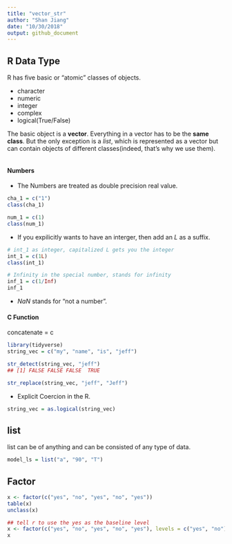 ```yaml
---
title: "vector_str"
author: "Shan Jiang"
date: "10/30/2018"
output: github_document
---
```

## R Data Type

R has five basic or "atomic" classes of objects.

* character
* numeric
* integer
* complex
* logical(True/False)

\newline
The basic object is a **vector**. 
Everything in a vector has to be the **same class**. 
But the only exception is a *list*, which is represented as a vector but can contain objects of different classes(indeed, that's why we use them).
```r

```
#### Numbers
* The Numbers are treated as double precision real value.  

```r
cha_1 = c("1")
class(cha_1)

num_1 = c(1)
class(num_1)
```

* If you expilicitly wants to have an interger, then add an *L* as a suffix.
```r
# int_1 as integer, capitalized L gets you the integer 
int_1 = c(1L)
class(int_1)

# Infinity in the special number, stands for infinity
inf_1 = c(1/Inf)
inf_1 
```
* *NaN* stands for "not a number".


#### C Function

concatenate = c  
```r
library(tidyverse)
string_vec = c("my", "name", "is", "jeff")

str_detect(string_vec, "jeff")
## [1] FALSE FALSE FALSE  TRUE

str_replace(string_vec, "jeff", "Jeff")

```

* Explicit Coercion in the R.
```r
string_vec = as.logical(string_vec)
```

## list 
list can be of anything and can be consisted of any type of data.
```r
model_ls = list("a", "90", "T")
```

## Factor 
```r
x <- factor(c("yes", "no", "yes", "no", "yes"))
table(x)
unclass(x)

## tell r to use the yes as the baseline level
x <- factor(c("yes", "no", "yes", "no", "yes"), levels = c("yes", "no"))
x
```


